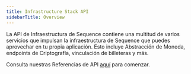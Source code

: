 ```yaml
---
title: Infrastructure Stack API
sidebarTitle: Overview
---
```


La API de Infraestructura de Sequence contiene una multitud de varios servicios que impulsan la infraestructura de Sequence que puedes aprovechar en tu propia aplicación. Esto incluye Abstracción de Moneda, endpoints de Criptografía, vinculación de billeteras y más.

Consulta nuestras Referencias de API [aquí](/api-references/infrastructure/endpoints) para comenzar.
